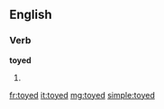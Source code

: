 ==English==

===Verb===
'''toyed'''

# {{past of|[[toy]]}}

[[fr:toyed]]
[[it:toyed]]
[[mg:toyed]]
[[simple:toyed]]
